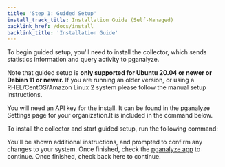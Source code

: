 ```yaml
---
title: 'Step 1: Guided Setup'
install_track_title: Installation Guide (Self-Managed)
backlink_href: /docs/install
backlink_title: 'Installation Guide'
---
```



To begin guided setup, you'll need to install the collector, which sends statistics information
and query activity to pganalyze.

Note that guided setup is **only supported for Ubuntu 20.04 or newer or Debian 11 or newer.** If you are
running an older version, or using a RHEL/CentOS/Amazon Linux 2 system please follow the <Link to="01_create_monitoring_user">manual setup instructions</Link>.

You will need an API key for the install. <PublicOnly>It can be found in the pganalyze Settings page for your organization.</PublicOnly><InAppOnly>It is included in the command below.</InAppOnly>

To install the collector and start guided setup, run the following command:

<CollectorInstallInstructions apiKey={props.apiKey} guided />

You'll be shown additional instructions, and prompted to confirm any changes to your system.
<PublicOnly>
  Once finished, check the <a href='https://app.pganalyze.com'>pganalyze app</a> to continue.
</PublicOnly>
<InAppOnly>
  Once finished, check back here to continue. <br />
</InAppOnly>
